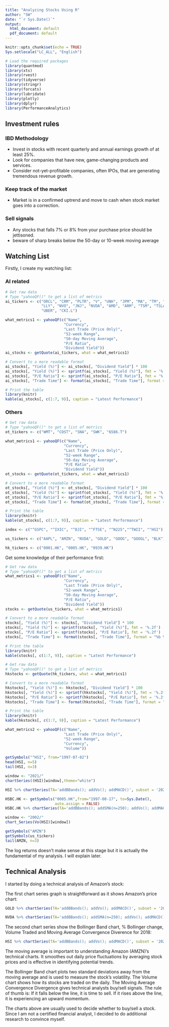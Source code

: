 ```yaml
---
title: "Analyzing Stocks Using R"
author: "SW"
date: "`r Sys.Date()`"
output:
  html_document: default
  pdf_document: default
---
```


```r
knitr::opts_chunk$set(echo = TRUE)
Sys.setlocale("LC_ALL", "English")
```


```r
# Load the required packages
library(quantmod)
library(xts)
library(rvest)
library(tidyverse)
library(stringr)
library(forcats)
library(lubridate)
library(plotly)
library(dplyr)
library(PerformanceAnalytics)
```


## Investment rules

### IBD Methodology

* Invest in stocks with recent quarterly and annual earnings growth of at least 25%.
* Look for companies that have new, game-changing products and services.
* Consider not-yet-profitable companies, often IPOs, that are generating tremendous revenue growth.


### Keep track of the market

* Market is in a confirmed uptrend and move to cash when stock market goes into a correction.


### Sell signals

* Any stocks that falls 7% or 8% from your purchase price should be jettisoned.
* beware of sharp breaks below the 50-day or 10-week moving average



## Watching List

Firstly, I create my watching list:

### AI related

```r
# Get raw data
# Type "yahooQF()" to get a list of metrics
ai_tickers <- c("ORCL", "CRM", "PLTR", "V", "UNH", "JPM", "MA", "TM", "SIEGY",
                "LLY", "NVO", "JNJ", "NVDA", "AMD", "ARM", "TSM", "TSLA",
                "UBER", "CKI.L")

what_metrics1 <- yahooQF(c("Name",
                          "Currency",
                          "Last Trade (Price Only)",
                          "52-week Range",
                          "50-day Moving Average",
                          "P/E Ratio",
                          "Dividend Yield"))
ai_stocks <- getQuote(ai_tickers, what = what_metrics1)

# Convert to a more readable format
ai_stocks[, "Yield (%)"] <- ai_stocks[, "Dividend Yield"] * 100
ai_stocks[, "Yield (%)"] <- sprintf(ai_stocks[, "Yield (%)"], fmt = '%.2f')
ai_stocks[, "P/E Ratio"] <- sprintf(ai_stocks[, "P/E Ratio"], fmt = '%.2f')
ai_stocks[, "Trade Time"] <- format(ai_stocks[, "Trade Time"], format = "%b %d, %Y")

# Print the table
library(knitr)
kable(ai_stocks[, c(1:7, 9)], caption = "Latest Performance")
```


### Others

```r
# Get raw data
# Type "yahooQF()" to get a list of metrics
ot_tickers <- c("WMT", "COST", "SNA", "SWK", "6586.T")

what_metrics1 <- yahooQF(c("Name",
                          "Currency",
                          "Last Trade (Price Only)",
                          "52-week Range",
                          "50-day Moving Average",
                          "P/E Ratio",
                          "Dividend Yield"))
ot_stocks <- getQuote(ot_tickers, what = what_metrics1)

# Convert to a more readable format
ot_stocks[, "Yield (%)"] <- ot_stocks[, "Dividend Yield"] * 100
ot_stocks[, "Yield (%)"] <- sprintf(ot_stocks[, "Yield (%)"], fmt = '%.2f')
ot_stocks[, "P/E Ratio"] <- sprintf(ot_stocks[, "P/E Ratio"], fmt = '%.2f')
ot_stocks[, "Trade Time"] <- format(ot_stocks[, "Trade Time"], format = "%b %d, %Y")

# Print the table
library(knitr)
kable(ot_stocks[, c(1:7, 9)], caption = "Latest Performance")
```








```r
index <- c("^GSPC", "^IXIC", "^DJI", "^FTSE", "^N225","^TWII", "^HSI")

us_tickers <- c("AAPL", "AMZN", "NVDA", "GOLD", "GOOG", "GOOGL", "BLK")

hk_tickers <- c("0001.HK", "0005.HK", "0939.HK")
```

Get some knowledge of their performance first:

```r
# Get raw data
# Type "yahooQF()" to get a list of metrics
what_metrics1 <- yahooQF(c("Name",
                          "Currency",
                          "Last Trade (Price Only)",
                          "52-week Range",
                          "50-day Moving Average",
                          "P/E Ratio",
                          "Dividend Yield"))
stocks <- getQuote(us_tickers, what = what_metrics1)

# Convert to a more readable format
stocks[, "Yield (%)"] <- stocks[, "Dividend Yield"] * 100
stocks[, "Yield (%)"] <- sprintf(stocks[, "Yield (%)"], fmt = '%.2f')
stocks[, "P/E Ratio"] <- sprintf(stocks[, "P/E Ratio"], fmt = '%.2f')
stocks[, "Trade Time"] <- format(stocks[, "Trade Time"], format = "%b %d, %Y")

# Print the table
library(knitr)
kable(stocks[, c(1:7, 9)], caption = "Latest Performance")
```


```r
# Get raw data
# Type "yahooQF()" to get a list of metrics
hkstocks <- getQuote(hk_tickers, what = what_metrics1)

# Convert to a more readable format
hkstocks[, "Yield (%)"] <- hkstocks[, "Dividend Yield"] * 100
hkstocks[, "Yield (%)"] <- sprintf(hkstocks[, "Yield (%)"], fmt = '%.2f')
hkstocks[, "P/E Ratio"] <- sprintf(hkstocks[, "P/E Ratio"], fmt = '%.2f')
hkstocks[, "Trade Time"] <- format(hkstocks[, "Trade Time"], format = "%b %d, %Y")

# Print the table
library(knitr)
kable(hkstocks[, c(1:7, 9)], caption = "Latest Performance")
```



```r
what_metrics2 <- yahooQF(c("Name",
                          "Last Trade (Price Only)",
                          "52-week Range",
                          "Currency",
                          "Volume"))
```

```r
getSymbols("^HSI", from="1997-07-02")
head(HSI, n=5)
tail(HSI, n=3)
```

```r
window <- "2021/"
chartSeries((HSI)[window],theme="white")
```

```r
HSI %>% chartSeries(TA='addBBands(); addVo(); addMACD()', subset = '2023/', theme = "white")
```

```r
HSBC.HK <- getSymbols("0005.HK",from="1997-08-17", to=Sys.Date(),
                      auto.assign = FALSE)
HSBC.HK %>% chartSeries(TA='addBBands(); addSMA(n=250); addVo(); addMACD()', subset = '2023/', theme = "white")
```





```r
window <- "2002/"
chart_Series(Vo(HSI)[window])
```


```r
getSymbols("AMZN")
getSymbols(us_tickers)
tail(AMZN, n=3)
```


The log returns doesn’t make sense at this stage but it is actually the fundamental of my analysis. I will explain later.

## Technical Analysis

I started by doing a technical analysis of Amazon’s stock:

The first chart series graph is straightforward as it shows Amazon’s price chart:

```r
GOLD %>% chartSeries(TA='addBBands(); addVo(); addMACD()', subset = '2023/', theme = "white")
```

```r
NVDA %>% chartSeries(TA='addBBands(); addSMA(n=250); addVo(); addMACD()', subset = '2023/', theme = "white")
```


The second chart series show the Bollinger Band chart, % Bollinger change, Volume
Traded and Moving Average Convergence Diverence for 2018:

```r
HSI %>% chartSeries(TA='addBBands(); addVo(); addMACD()', subset = '2023/', theme = "white")
```



The moving average is important to understanding Amazon (AMZN)’s technical charts. It smoothes out daily price fluctuations by averaging stock prices and is effective in identifying potential trends.

The Bollinger Band chart plots two standard deviations away from the moving average and is used to measure the stock’s volatility. The Volume chart shows how its stocks are traded on the daily. The Moving Average Convergence Divergence gives technical analysts buy/sell signals. The rule of thumb is: If it falls below the line, it is time to sell. If it rises above the line, it is experiencing an upward momentum.

The charts above are usually used to decide whether to buy/sell a stock. Since I am not a certified financial analyst, I decided to do additional research to convince myself.
